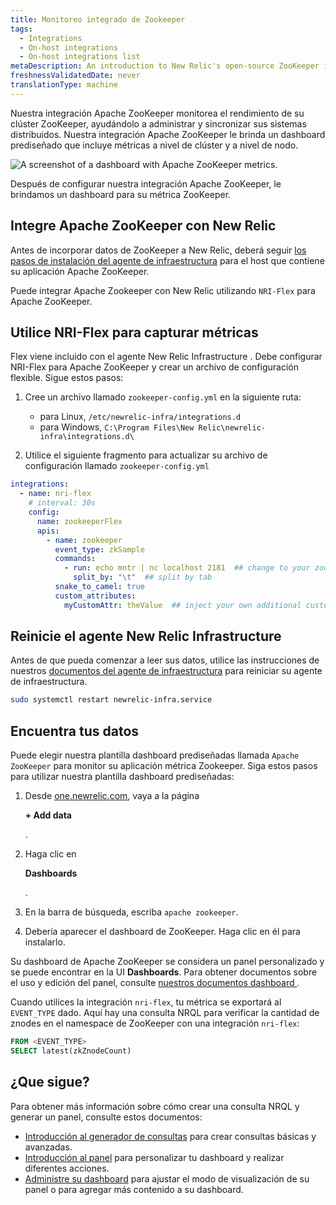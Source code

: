 ```yaml
---
title: Monitoreo integrado de Zookeeper
tags:
  - Integrations
  - On-host integrations
  - On-host integrations list
metaDescription: An introduction to New Relic's open-source ZooKeeper integration.
freshnessValidatedDate: never
translationType: machine
---
```



Nuestra integración Apache ZooKeeper monitorea el rendimiento de su clúster ZooKeeper, ayudándolo a administrar y sincronizar sus sistemas distribuidos. Nuestra integración Apache ZooKeeper le brinda un dashboard prediseñado que incluye métricas a nivel de clúster y a nivel de nodo.

<img
  src={infrastructureApacheZooKeeperDashboard}
  title="Apache ZooKeeper dashboard landing page"
  alt="A screenshot of a dashboard with Apache ZooKeeper metrics."
/>

<figcaption>
  Después de configurar nuestra integración Apache ZooKeeper, le brindamos un dashboard para su métrica ZooKeeper.
</figcaption>

## Integre Apache ZooKeeper con New Relic

Antes de incorporar datos de ZooKeeper a New Relic, deberá seguir [los pasos de instalación del agente de infraestructura](/docs/infrastructure/install-infrastructure-agent/get-started/install-infrastructure-agent) para el host que contiene su aplicación Apache ZooKeeper.

Puede integrar Apache Zookeeper con New Relic utilizando `NRI-Flex` para Apache ZooKeeper.

## Utilice NRI-Flex para capturar métricas

Flex viene incluido con el agente New Relic Infrastructure . Debe configurar NRI-Flex para Apache ZooKeeper y crear un archivo de configuración flexible. Sigue estos pasos:

1. Cree un archivo llamado `zookeeper-config.yml` en la siguiente ruta:

   * para Linux, `/etc/newrelic-infra/integrations.d`
   * para Windows, `C:\Program Files\New Relic\newrelic-infra\integrations.d\`

2. Utilice el siguiente fragmento para actualizar su archivo de configuración llamado `zookeeper-config.yml`

```yml
integrations:
  - name: nri-flex
    # interval: 30s
    config:
      name: zookeeperFlex
      apis:
        - name: zookeeper
          event_type: zkSample
          commands:
            - run: echo mntr | nc localhost 2181  ## change to your zookeeper server
              split_by: "\t"  ## split by tab
          snake_to_camel: true
          custom_attributes:
            myCustomAttr: theValue  ## inject your own additional custom attributes
```

## Reinicie el agente New Relic Infrastructure

Antes de que pueda comenzar a leer sus datos, utilice las instrucciones de nuestros [documentos del agente de infraestructura](/docs/infrastructure/install-infrastructure-agent/manage-your-agent/start-stop-restart-infrastructure-agent/) para reiniciar su agente de infraestructura.

```bash
sudo systemctl restart newrelic-infra.service
```

## Encuentra tus datos

Puede elegir nuestra plantilla dashboard prediseñadas llamada `Apache ZooKeeper` para monitor su aplicación métrica Zookeeper. Siga estos pasos para utilizar nuestra plantilla dashboard prediseñadas:

1. Desde [one.newrelic.com](https://one.newrelic.com), vaya a la página

   <DoNotTranslate>**+ Add data**</DoNotTranslate>

   .

2. Haga clic en

   <DoNotTranslate>**Dashboards**</DoNotTranslate>

   .

3. En la barra de búsqueda, escriba `apache zookeeper`.

4. Debería aparecer el dashboard de ZooKeeper. Haga clic en él para instalarlo.

Su dashboard de Apache ZooKeeper se considera un panel personalizado y se puede encontrar en la UI <DoNotTranslate>**Dashboards**</DoNotTranslate>. Para obtener documentos sobre el uso y edición del panel, consulte [nuestros documentos dashboard ](/docs/query-your-data/explore-query-data/dashboards/introduction-dashboards).

Cuando utilices la integración `nri-flex`, tu métrica se exportará al `EVENT_TYPE` dado. Aquí hay una consulta NRQL para verificar la cantidad de znodes en el namespace de ZooKeeper con una integración `nri-flex`:

```sql
FROM <EVENT_TYPE> 
SELECT latest(zkZnodeCount)
```

## ¿Que sigue?

Para obtener más información sobre cómo crear una consulta NRQL y generar un panel, consulte estos documentos:

* [Introducción al generador de consultas](/docs/query-your-data/explore-query-data/query-builder/introduction-query-builder) para crear consultas básicas y avanzadas.
* [Introducción al panel](/docs/query-your-data/explore-query-data/dashboards/introduction-dashboards) para personalizar tu dashboard y realizar diferentes acciones.
* [Administre su dashboard](/docs/query-your-data/explore-query-data/dashboards/manage-your-dashboard) para ajustar el modo de visualización de su panel o para agregar más contenido a su dashboard.